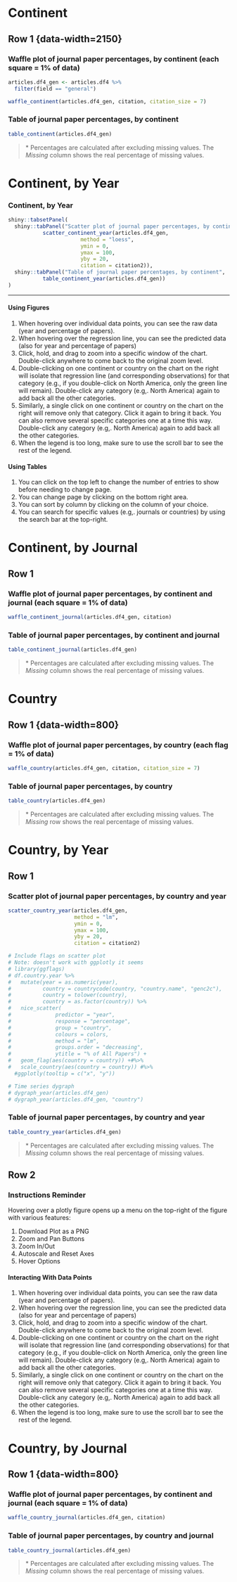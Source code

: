 # Continent {data-navmenu="General"}

## Row 1 {data-width=2150} {.tabset .tabset-fade}

### Waffle plot of journal paper percentages, by continent (each square = 1% of data) {data-height=680}

```r
articles.df4_gen <- articles.df4 %>% 
  filter(field == "general")

waffle_continent(articles.df4_gen, citation, citation_size = 7)

```



### Table of journal paper percentages, by continent

```r
table_continent(articles.df4_gen)

```

> \* Percentages are calculated after excluding missing values. The *Missing* column shows the real percentage of missing values.

# Continent, by Year {data-navmenu="General" .storyboard}

### Continent, by Year {data-commentary-width=400}

```r
shiny::tabsetPanel(
  shiny::tabPanel("Scatter plot of journal paper percentages, by continent and year",
           scatter_continent_year(articles.df4_gen, 
                       method = "loess",
                       ymin = 0,
                       ymax = 100,
                       yby = 20,
                       citation = citation2)),
  shiny::tabPanel("Table of journal paper percentages, by continent",
           table_continent_year(articles.df4_gen))
)

```

***

#### Using Figures

1. When hovering over individual data points, you can see the raw data (year and percentage of papers).
2. When hovering over the regression line, you can see the predicted data (also for year and percentage of papers)
3. Click, hold, and drag to zoom into a specific window of the chart. Double-click anywhere to come back to the original zoom level.
4. Double-clicking on one continent or country on the chart on the right will isolate that regression line (and corresponding observations) for that category (e.g., if you double-click on North America, only the green line will remain). Double-click any category (e.g,. North America) again to add back all the other categories.
5. Similarly, a single click on one continent or country on the chart on the right will remove only that category. Click it again to bring it back. You can also remove several specific categories one at a time this way. Double-click any category (e.g,. North America) again to add back all the other categories.
6. When the legend is too long, make sure to use the scroll bar to see the rest of the legend.

#### Using Tables

1. You can click on the top left to change the number of entries to show before needing to change page.
2. You can change page by clicking on the bottom right area.
3. You can sort by column by clicking on the column of your choice.
4. You can search for specific values (e.g,. journals or countries) by using the search bar at the top-right.

# Continent, by Journal {data-navmenu="General"}

## Row 1 {.tabset .tabset-fade}

### Waffle plot of journal paper percentages, by continent and journal (each square = 1% of data) {data-height=680}

```r
waffle_continent_journal(articles.df4_gen, citation)

```



### Table of journal paper percentages, by continent and journal

```r
table_continent_journal(articles.df4_gen)

```

> \* Percentages are calculated after excluding missing values. The *Missing* column shows the real percentage of missing values.

# Country {data-navmenu="General"}

## Row 1 {data-width=800} {.tabset .tabset-fade}

### Waffle plot of journal paper percentages, by country (each flag = 1% of data) {data-height=680}

```r
waffle_country(articles.df4_gen, citation, citation_size = 7)

```



### Table of journal paper percentages, by country

```r
table_country(articles.df4_gen)

```

> \* Percentages are calculated after excluding missing values. The *Missing* row shows the real percentage of missing values.

# Country, by Year {data-navmenu="General"}

## Row 1 {.tabset .tabset-fade}

### Scatter plot of journal paper percentages, by country and year {data-height=680}

```r
scatter_country_year(articles.df4_gen, 
                     method = "lm",
                     ymin = 0,
                     ymax = 100,
                     yby = 20,
                     citation = citation2)

# Include flags on scatter plot
# Note: doesn't work with ggplotly it seems
# library(ggflags)
# df.country.year %>%
#   mutate(year = as.numeric(year),
#          country = countrycode(country, "country.name", "genc2c"),
#          country = tolower(country),
#          country = as.factor(country)) %>%
#   nice_scatter(
#              predictor = "year",
#              response = "percentage",
#              group = "country",
#              colours = colors,
#              method = "lm",
#              groups.order = "decreasing",
#              ytitle = "% of All Papers") + 
#   geom_flag(aes(country = country)) +#%>%
#   scale_country(aes(country = country)) #%>%
  #ggplotly(tooltip = c("x", "y"))

# Time series dygraph 
# dygraph_year(articles.df4_gen)
# dygraph_year(articles.df4_gen, "country")

```



### Table of journal paper percentages, by country and year

```r
table_country_year(articles.df4_gen)

```

> \* Percentages are calculated after excluding missing values. The *Missing* column shows the real percentage of missing values.

## Row 2 {data-height=680}

### Instructions Reminder

Hovering over a plotly figure opens up a menu on the top-right of the figure with various features:

1. Download Plot as a PNG
2. Zoom and Pan Buttons
3. Zoom In/Out
4. Autoscale and Reset Axes
5. Hover Options

#### Interacting With Data Points

1. When hovering over individual data points, you can see the raw data (year and percentage of papers).
2. When hovering over the regression line, you can see the predicted data (also for year and percentage of papers)
3. Click, hold, and drag to zoom into a specific window of the chart. Double-click anywhere to come back to the original zoom level.
4. Double-clicking on one continent or country on the chart on the right will isolate that regression line (and corresponding observations) for that category (e.g., if you double-click on North America, only the green line will remain). Double-click any category (e.g,. North America) again to add back all the other categories.
5. Similarly, a single click on one continent or country on the chart on the right will remove only that category. Click it again to bring it back. You can also remove several specific categories one at a time this way. Double-click any category (e.g,. North America) again to add back all the other categories.
6. When the legend is too long, make sure to use the scroll bar to see the rest of the legend.

# Country, by Journal {data-navmenu="General"}

## Row 1 {data-width=800} {.tabset .tabset-fade}

### Waffle plot of journal paper percentages, by continent and journal (each square = 1% of data) {data-height=680}

```r
waffle_country_journal(articles.df4_gen, citation)

```



### Table of journal paper percentages, by country and journal

```r
table_country_journal(articles.df4_gen)

```

> \* Percentages are calculated after excluding missing values. The *Missing* column shows the real percentage of missing values.
